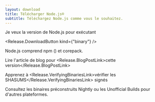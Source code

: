 ```yaml
---
layout: download
title: Télécharger Node.js®
subtitle: Téléchargez Node.js comme vous le souhaitez.
---
```


<section>
  Je veux la version <Release.VersionDropdown /> de Node.js pour <Release.OperatingSystemDropdown /> exécutant <Release.BitnessDropdown />

  <Release.DownloadButton kind={"binary"} />
</section>

<section>
  Node.js comprend <LinkWithArrow href="https://npmjs.com">npm</LinkWithArrow> (<Release.NpmVersion />) et corepack.

Lire l'article de blog pour <Release.BlogPostLink>cette version</Release.BlogPostLink>

Apprenez à <Release.VerifyingBinariesLink>vérifier les SHASUMS</Release.VerifyingBinariesLink> signés

Consultez les binaires préconstruits <LinkWithArrow href="https://nodejs.org/download/nightly/">Nightly</LinkWithArrow> ou les <LinkWithArrow href="https://unofficial-builds.nodejs.org/download/">Unofficial Builds</LinkWithArrow> pour d'autres plateformes.

</section>
